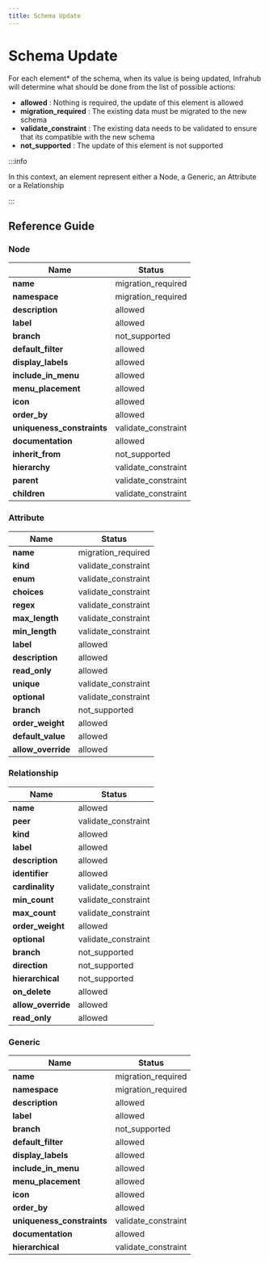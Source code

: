 ```yaml
---
title: Schema Update
---
```


<!-- vale off -->
<!-- markdownlint-disable MD012 -->

# Schema Update

For each element* of the schema, when its value is being updated, Infrahub will determine what should be done from the list of possible actions:

- **allowed** : Nothing is required, the update of this element is allowed
- **migration_required** : The existing data must be migrated to the new schema
- **validate_constraint** : The existing data needs to be validated to ensure that its compatible with the new schema
- **not_supported** : The update of this element is not supported

:::info

In this context, an element represent either a Node, a Generic, an Attribute or a Relationship

:::

## Reference Guide

### Node

| Name | Status |
| ---- | ---- |
| **name** | migration_required |
| **namespace** | migration_required |
| **description** | allowed |
| **label** | allowed |
| **branch** | not_supported |
| **default_filter** | allowed |
| **display_labels** | allowed |
| **include_in_menu** | allowed |
| **menu_placement** | allowed |
| **icon** | allowed |
| **order_by** | allowed |
| **uniqueness_constraints** | validate_constraint |
| **documentation** | allowed |
| **inherit_from** | not_supported |
| **hierarchy** | validate_constraint |
| **parent** | validate_constraint |
| **children** | validate_constraint |


### Attribute

| Name | Status |
| ---- | ---- |
| **name** | migration_required |
| **kind** | validate_constraint |
| **enum** | validate_constraint |
| **choices** | validate_constraint |
| **regex** | validate_constraint |
| **max_length** | validate_constraint |
| **min_length** | validate_constraint |
| **label** | allowed |
| **description** | allowed |
| **read_only** | allowed |
| **unique** | validate_constraint |
| **optional** | validate_constraint |
| **branch** | not_supported |
| **order_weight** | allowed |
| **default_value** | allowed |
| **allow_override** | allowed |


### Relationship

| Name | Status |
| ---- | ---- |
| **name** | allowed |
| **peer** | validate_constraint |
| **kind** | allowed |
| **label** | allowed |
| **description** | allowed |
| **identifier** | allowed |
| **cardinality** | validate_constraint |
| **min_count** | validate_constraint |
| **max_count** | validate_constraint |
| **order_weight** | allowed |
| **optional** | validate_constraint |
| **branch** | not_supported |
| **direction** | not_supported |
| **hierarchical** | not_supported |
| **on_delete** | allowed |
| **allow_override** | allowed |
| **read_only** | allowed |


### Generic

| Name | Status |
| ---- | ---- |
| **name** | migration_required |
| **namespace** | migration_required |
| **description** | allowed |
| **label** | allowed |
| **branch** | not_supported |
| **default_filter** | allowed |
| **display_labels** | allowed |
| **include_in_menu** | allowed |
| **menu_placement** | allowed |
| **icon** | allowed |
| **order_by** | allowed |
| **uniqueness_constraints** | validate_constraint |
| **documentation** | allowed |
| **hierarchical** | validate_constraint |


